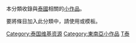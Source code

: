 {{Hiddencat}}
{{Catnav|頁面分類|地理|国家|亚洲国家|泰國}}
{{Catnav|頁面分類|…|泰國}}
{{Catnav|頁面分類|维基百科|维基百科维护|小作品|小作品类别}}
本分類收錄與[[泰國|泰國]]相關的[[Wikipedia:小作品|小作品]]。

要將條目加入此分類中，請使用'''{{tl|Thailand-stub}}'''或'''{{tl|泰國小作品}}'''模板。

[[Category:泰国维基资源|Category:泰国维基资源]]
[[Category:東南亞小作品|Category:東南亞小作品]]
[[Category:小作品类别|T泰]]